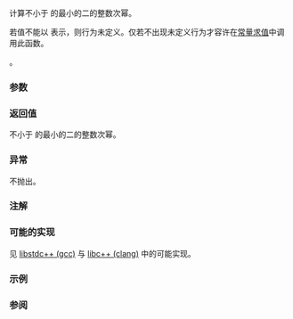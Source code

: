 {{cpp/title|bit_ceil}}
{{cpp/utility/bit/navbar}}
{{ddcl|since=c++20|header=bit|
template&lt; class T &gt;
constexpr T bit_ceil( T x );
}}

计算不小于 {{c|x}} 的最小的二的整数次幂。

若值不能以 {{tt|T}} 表示，则行为未定义。仅若不出现未定义行为才容许在[[cpp/language/constant expression|常量求值]]中调用此函数。

{{cpp/enable_if| {{tt|T}} 为无符号整数类型（即 {{c/core|unsigned char}}、{{c/core|unsigned short}}、{{c/core|unsigned int}}、{{c/core|unsigned long}}、{{c/core|unsigned long long}} 或扩展无符号整数类型）}}。

===参数===
{{par begin}}
{{par|x|无符号整数类型的值}}
{{par end}}

===返回值===
不小于 {{c|x}} 的最小的二的整数次幂。

===异常===
不抛出。

===注解===
{{petty|{{stddoc|P1956R1}} 以前，为这个函数模板提出的名字是 {{tt|ceil2}}。}}

{{feature test macro|__cpp_lib_int_pow2|std=C++20|value=202002L|[[cpp/utility/bit|{{math|2}} 的整数次幂运算]]}}

===可能的实现===
见 [https://github.com/gcc-mirror/gcc/blob/62c25d7adb1a5664982449dda0e7f9ca63cf4735/libstdc%2B%2B-v3/include/std/bit#L217-L248 libstdc++ (gcc)] 与 [https://github.com/llvm-mirror/libcxx/blob/78d6a7767ed57b50122a161b91f59f19c9bd0d19/include/bit#L439-L456 libc++ (clang)] 中的可能实现。
{{eq fun|1=
template&lt;typename T, typename ... U&gt;
concept neither = (!std::same_as&lt;T, U&gt; &amp;&amp; ...);

template &lt;std::unsigned_integral T&gt;
    requires neither&lt;T, bool, char, char8_t, char16_t, char32_t, wchar_t&gt;
constexpr T bit_ceil(T x) noexcept
{
    if (x &lt;= 1u)
        return T(1);
    if constexpr (std::same_as&lt;T, decltype(+x)&gt;)
        return T(1) &lt;&lt; std::bit_width(T(x - 1));
    else
    {   // 对于要经受整数提升的类型
        constexpr int offset_for_ub =
            std::numeric_limits&lt;unsigned&gt;::digits - std::numeric_limits&lt;T&gt;::digits;
        return T(1u &lt;&lt; (std::bit_width(T(x - 1)) + offset_for_ub) &gt;&gt; offset_for_ub);
    }
}
}}

===示例===
{{example
|code=
#include &lt;bit&gt;
#include &lt;bitset&gt;
#include &lt;iostream&gt;

int main()
{
    using bin = std::bitset&lt;8&gt;;

    for (auto x{0U}; 0XA != x; ++x)
        std::cout &lt;&lt; "bit_ceil( " &lt;&lt; bin(x) &lt;&lt; " ) = "
                  &lt;&lt; bin(std::bit_ceil(x)) &lt;&lt; '\n';
}
|output=
bit_ceil( 00000000 ) = 00000001
bit_ceil( 00000001 ) = 00000001
bit_ceil( 00000010 ) = 00000010
bit_ceil( 00000011 ) = 00000100
bit_ceil( 00000100 ) = 00000100
bit_ceil( 00000101 ) = 00001000
bit_ceil( 00000110 ) = 00001000
bit_ceil( 00000111 ) = 00001000
bit_ceil( 00001000 ) = 00001000
bit_ceil( 00001001 ) = 00010000
}}

===参阅===
{{dsc begin}}
{{dsc inc|cpp/numeric/dsc bit_floor}}
{{dsc end}}

{{langlinks|de|en|es|fr|it|ja|pt|ru}}